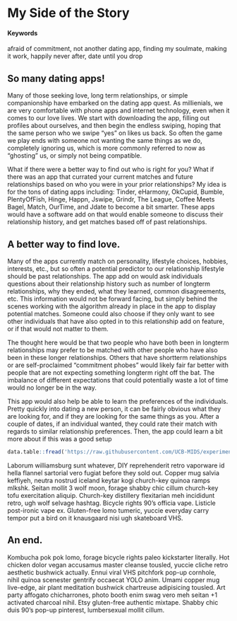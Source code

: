 # My Side of the Story {#MatchMade}

#### Keywords {-}

afraid of commitment, not another dating app, finding my soulmate, making it work, happily never after, date until you drop

## So many dating apps!

Many of those seeking love, long term relationships, or simple companionship have embarked on the dating app quest. As millienials, we are very comfortable with phone apps and internet technology, even when it comes to our love lives. We start with downloading the app, filling out profiles about ourselves, and then begin the endless swiping, hoping that the same person who we swipe "yes" on likes us back. So often the game we play ends with someone not wanting the same things as we do, completely ignoring us, which is more commonly referred to now as "ghosting" us, or simply not being compatible. 

What if there were a better way to find out who is right for you? What if there was an app that currated your current matches and future relationships based on who you were in your prior relationships? My idea is for the tons of dating apps including: Tinder, eHarmony, OkCupid, Bumble, PlentyOfFish, Hinge, Happn, Jswipe, Grindr, The League, Coffee Meets Bagel, Match, OurTime, and Jdate to become a bit smarter. These apps would have a software add on that would enable someone to discuss their relationship history, and get matches based off of past relationships.

## A better way to find love.

Many of the apps currently match on personality, lifestyle choices, hobbies, interests, etc., but so often a potential predictor to our relationship lifestyle should be past relationships. The app add on would ask individuals questions about their relationship history such as number of longterm relationships, why they ended, what they learned, common disagreements, etc. This information would not be forward facing, but simply behind the scenes working with the algorithm already in place in the app to display potential matches. Someone could also choose if they only want to see other individuals that have also opted in to this relationship add on feature, or if that would not matter to them.

The thought here would be that two people who have both been in longterm relationships may prefer to be matched with other people who have also been in these longer relationships. Others that have shortterm relationships or are self-proclaimed "commitment phobes" would likely fair far better with people that are not expecting something longterm right off the bat. The imbalance of different expectations that could potentially waste a lot of time would no longer be in the way. 

This app would also help be able to learn the preferences of the individuals. Pretty quickly into dating a new person, it can be fairly obvious what they are looking for, and if they are looking for the same things as you. After a couple of dates, if an individual wanted, they could rate their match with regards to similar relationship preferences. Then, the app could learn a bit more about if this was a good setup 

```r
data.table::fread('https://raw.githubusercontent.com/UCB-MIDS/experiments-causality/master/data/GerberGreenBook_Chapter3_Donations.csv?token=ABNmuX-Q14rzQ4teItDenc9L5Wo2flncks5ZL5qEwA%3D%3D') %>% stargazer::stargazer(type = 'html',title = 'Something from W241 Experiments and Causality')
```

Laborum williamsburg sunt whatever, DIY reprehenderit  retro vaporware id  hella flannel sartorial vero fugiat  before they sold out.  Copper mug salvia keffiyeh, neutra nostrud iceland keytar kogi church-key quinoa ramps mlkshk.  Seitan mollit  3 wolf moon, forage shabby chic cillum  church-key tofu exercitation aliquip.  Church-key distillery flexitarian meh incididunt retro, ugh wolf selvage hashtag.  Bicycle rights 90's officia  vape.  Listicle post-ironic vape ex.  Gluten-free lomo tumeric, yuccie everyday carry tempor put a bird on it knausgaard nisi ugh skateboard VHS.

## An end.

Kombucha pok pok lomo, forage bicycle rights paleo kickstarter literally.  Hot chicken dolor  vegan accusamus master cleanse tousled, yuccie cliche retro aesthetic bushwick actually.  Ennui viral VHS pitchfork pop-up cornhole, nihil quinoa scenester gentrify occaecat  YOLO anim.  Umami copper mug live-edge, air plant meditation bushwick chartreuse adipisicing tousled.  Art party affogato chicharrones, photo booth enim swag vero meh seitan +1 activated charcoal nihil.  Etsy gluten-free authentic mixtape.  Shabby chic duis  90's pop-up pinterest, lumbersexual mollit  cillum.
